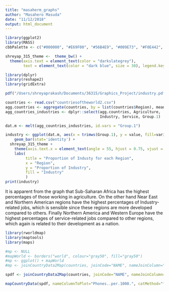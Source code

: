 ```yaml
---
title: "masaherm_graphs"
author: "Masahero Masuda"
date: "11/12/2018"
output: html_document
---
```


```r
library(ggplot2)
library(MASS)
cbbPalette <- c("#000000", "#E69F00", "#56B4E9", "#009E73", "#F0E442", "#0072B2", "#D55E00", "#CC79A7")

shreyap_315_theme <-  theme_bw() + 
  theme(axis.text = element_text(color = "darkslategrey"),
        text = element_text(color = "dark blue", size = 30), legend.key.size = unit(5, "lines"))
```

```r
library(dplyr)
library(reshape2)
library(gridExtra)

pdf("/Users/shreyaprakash/Documents/36315/Graphics_Project/industry.pdf", width=20, height=16,onefile=T)

countries <- read.csv("countriesoftheworld2.csv")
agg.countries <- aggregate(countries, by = list(countries$Region), mean)
agg_countries_industries <- dplyr::select(agg.countries, Agriculture, 
                                          Industry, Service, Group.1)

dat.m <- melt(agg_countries_industries, id.vars = "Group.1")

industry <- ggplot(dat.m, aes(x = trimws(Group.1), y = value, fill=variable)) +
    geom_bar(stat='identity') + 
  shreyap_315_theme +
    theme(axis.text.x = element_text(angle = 55, hjust = 0.75, vjust = 0.8, size = 6, ), legend.text.align = 0) +
    labs(
         title = "Proportion of Industy for each Region", 
         x = "Region",
         y = "Proportion of Industry", 
         fill = "Industry"
         )
print(industry)
```

It is apparent from the graph that Sub-Saharan Africa has the highest percentages of those working in agriculture. On the other hand Near East and Northern American regions have the highest percentages of Industry-related jobs, which is sensible since these regions are more developed compared to others. Finally Northern America and Western Europe have the highest percentages of service-related jobs compared to other regions, which again is related to their development as a nation.


```r
library(rworldmap)
library(maptools)
library(maps)

#mp <- NULL
#mapWorld <- borders("world", colour="gray50", fill="gray50")
#mp <- ggplot() + mapWorld
#mp <- joinCountryData2Map(countries, joinCode="NAME", nameJoinColumn="Country")

spdf <- joinCountryData2Map(countries, joinCode="NAME", nameJoinColumn="Country")

mapCountryData(spdf, nameColumnToPlot="Phones..per.1000.", catMethod="fixedWidth", colourPalette = "diverging", mapTitle = "Number of Phones per 1000") 
```

